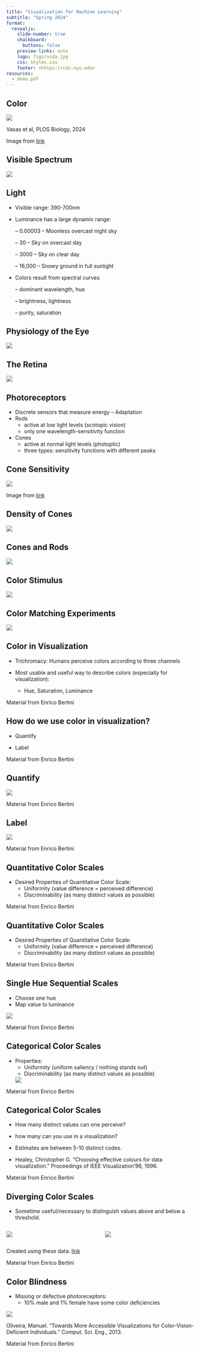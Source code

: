 ```yaml
---
title: "Visualization for Machine Learning"
subtitle: "Spring 2024"
format:
  revealjs: 
    slide-number: true
    chalkboard: 
      buttons: false
    preview-links: auto
    logo: figs/vida.jpg
    css: styles.css
    footer: <https://cds.nyu.edu>
resources:
  - demo.pdf
---
```


## Color

![](figs/animal-colors.jpg)

Vasas et al, PLOS Biology, 2024

::: footer
Image from [link](https://journals.plos.org/plosbiology/article?id=10.1371/journal.pbio.3002444)
:::

## Visible Spectrum

![](figs/visiblespectrum.jpg)

## Light

* Visible range: 390-700nm

* Luminance has a large dynamic range:

  – 0.00003 -- Moonless overcast night sky 

  – 30 -- Sky on overcast day

  – 3000 -- Sky on clear day

  – 16,000 -- Snowy ground in full sunlight

* Colors result from spectral curves 

  – dominant wavelength, hue

  – brightness, lightness

  – purity, saturation

## Physiology of the Eye

![](figs/physiology-eye.jpg)

## The Retina

![](figs/retina.jpg)

## Photoreceptors

* Discrete sensors that measure energy 
  – Adaptation
* Rods
  - active at low light levels (scotopic vision)
  - only one wavelength-sensitivity function
* Cones
  - active at normal light levels (photoptic)
  - three types: sensitivity functions with different peaks

## Cone Sensitivity

![](figs/cones-spectral-sensitity.jpg)

::: footer
Image from [link](https://wrfranklin.org/Teaching/graphics-f2019/files/stone_colors.pdf)
:::

## Density of Cones

![](figs/cones-density.jpg)

## Cones and Rods

![](figs/cones-and-rods-sensitivity.jpg)

## Color Stimulus

![](figs/color-stimulus.jpg)

## Color Matching Experiments

![](figs/color-matching-experiments.jpg)


## Color in Visualization

* Trichromacy: Humans perceive colors according to three channels

* Most usable and useful way to describe colors (especially for visualization):
  - Hue, Saturation, Luminance

::: footer
Material from Enrico Bertini
:::


## How do we use color in visualization?

* Quantify

* Label

::: footer
Material from Enrico Bertini
:::

## Quantify

![](figs/color-quantify.jpg)

::: footer
Material from Enrico Bertini
:::

## Label

![](figs/color-label.jpg)

::: footer
Material from Enrico Bertini
:::


## Quantitative Color Scales

* Desired Properties of Quantitative Color Scale:
  - Uniformity (value difference = perceived difference)
  - Discriminability (as many distinct values as possible)

::: footer
Material from Enrico Bertini
:::


## Quantitative Color Scales

* Desired Properties of Quantitative Color Scale:
  - Uniformity (value difference = perceived difference)
  - Discriminability (as many distinct values as possible)

::: footer
Material from Enrico Bertini
:::

## Single Hue Sequential Scales

* Choose one hue
* Map value to luminance

![](figs/single-hue-color-scale.jpg)

::: footer
Material from Enrico Bertini
:::

## Categorical Color Scales

* Properties:
  - Uniformity (uniform saliency / nothing stands out)
  - Discriminability (as many distinct values as possible)

  ![](figs/categorical-color-scale.jpg)

::: footer
Material from Enrico Bertini
:::


## Categorical Color Scales

* How many distinct values can one perceive?

* how many can you use in a visualization?

* Estimates are between 5-10 distinct codes.

* Healey, Christopher G. "Choosing effective colours for data visualization." Proceedings of IEEE Visualization'96, 1996.

::: footer
Material from Enrico Bertini
:::

## Diverging Color Scales

* Sometime useful/necessary to distinguish values above and below a threshold.


::: columns
::: {.column width="50%"}
![](figs/election-results-continous-colormap.jpg)
:::

::: {.column width="50%"}
![](figs/election-results-divergent-colormap.jpg)
:::

:::

Created using these data: [link](https://github.com/tonmcg/County_Level_Election_Results_12-16)

::: footer
Material from Enrico Bertini
:::

## Color Blindness

* Missing or defective photoreceptors:
   - 10% male and 1% female have some color deficiencies


![](figs/color-blindness.jpg)


Oliveira, Manuel. "Towards More Accessible Visualizations for Color-Vision-Deficient Individuals." Comput. Sci. Eng., 2013.

::: footer
Material from Enrico Bertini
:::


